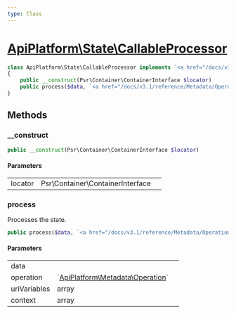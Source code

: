 ```yaml
---
type: Class
---
```


# [ApiPlatform\State\CallableProcessor](/docs/v3.1/reference/State/CallableProcessor)



```php
class ApiPlatform\State\CallableProcessor implements `<a href="/docs/v3.1/reference/State/ProcessorInterface">ApiPlatform\State\ProcessorInterface</a>`
{
    public __construct(Psr\Container\ContainerInterface $locator)
    public process($data, `<a href="/docs/v3.1/reference/Metadata/Operation">ApiPlatform\Metadata\Operation</a>` $operation, array $uriVariables, array $context)
}
```
## Methods

### __construct



```php
public __construct(Psr\Container\ContainerInterface $locator)
```

#### Parameters

<table><tbody>
<tr><td>locator</td><td>Psr\Container\ContainerInterface</td><td></td></tr>
</tbody>
</table>

### process

Processes the state.

```php
public process($data, `<a href="/docs/v3.1/reference/Metadata/Operation">ApiPlatform\Metadata\Operation</a>` $operation, array $uriVariables, array $context)
```

#### Parameters

<table><tbody>
<tr><td>data</td><td></td><td></td></tr><tr><td>operation</td><td>`<a href="/docs/v3.1/reference/Metadata/Operation">ApiPlatform\Metadata\Operation</a>`</td><td></td></tr><tr><td>uriVariables</td><td>array</td><td></td></tr><tr><td>context</td><td>array</td><td></td></tr>
</tbody>
</table>
